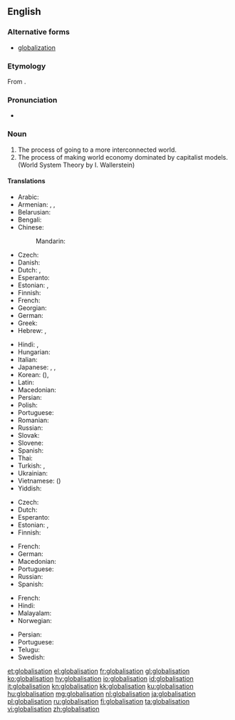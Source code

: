 ==English==

===Alternative forms===
* [[globalization]]

===Etymology===
From {{suffix|globalise|ation|lang=en}}.

===Pronunciation===
* {{rhymes|eɪʃən|lang=en}}

===Noun===
{{wikipedia}}
{{en-noun|-}}

# The process of going to a more interconnected world.
# The process of making world economy dominated by capitalist models. (World System Theory by I. Wallerstein)

====Translations====
{{trans-top|process of going to a more interconnected world}}
* Arabic: {{t|ar|عولمة|f|tr=3awlama}}
* Armenian: {{t|hy|գլոբալիզացիա|tr=globalizacʿia|sc=Armn}}, {{t|hy|համաշխարհայնացում|tr=hamašxarhaynacʿum|sc=Armn}}, {{t+|hy|գլոբալացում|tr=globalacʿum|sc=Armn}}
* Belarusian: {{t|be|глабалізацыя|f|tr=hlabalizácyja}}
* Bengali: {{t|bn|বিশ্বায়ন|sc=Beng}}
* Chinese:
*: Mandarin: {{t+|cmn|全球化|tr=quánqiúhuà|sc=Hani}}
* Czech: {{t+|cs|globalizace|f}}
* Danish: {{t|da|globalisering}}
* Dutch: {{t+|nl|globalisering|f}}, {{t|nl|mondialisering|f}}
* Esperanto: {{t|eo|tutmondiĝo}}
* Estonian: {{t|et|üleilmastumine}}, {{t|et|globaliseerumine}}
* Finnish: {{t|fi|globalisaatio}}
* French: {{t+|fr|mondialisation|f}}
* Georgian: {{t|ka|გლობალიზაცია|tr=globalizatsia|sc=Geor}}
* German: {{t+|de|Globalisierung|f}}
* Greek: {{t+|el|παγκοσμιοποίηση|tr=pagkosmiopoíisi}}
* Hebrew: {{t|he|גלובליזציה}}, {{t|he|גלאָבאַליסאַטיאָן}}
{{trans-mid}}
* Hindi: {{t|hi|हलिमिकरण|tr=halimikaraṇ}}, {{t|hi|वैश्वीकरण|tr=vaiśvīkaraṇ}}
* Hungarian: {{t+|hu|globalizáció}}
* Italian: {{t+|it|globalizzazione}}
* Japanese: {{t+|ja|グローバリゼーション|tr=gurōbarizēshon}}, {{t|ja|グローバライゼーション|tr=gurōbaraizēshon}}, {{t|ja|グローバル化|tr=gurōbaru-ka}}
* Korean: {{t|ko|세계화|sc=Hang}} ({{t|ko|世界化|sc=Hani}}), {{t|ko|글로벌화|sc=Hang}}
* Latin: {{t|la|globalizatio}}
* Macedonian: {{t|mk|глобализација|f|tr=globalizácija|sc=Cyrl}}
* Persian: {{t|fa|جهانی‌سازی|tr=jahanisazi}}
* Polish: {{t+|pl|globalizacja|f}}
* Portuguese: {{t+|pt|globalização|f}}
* Romanian: {{t|ro|globalizare|f}}
* Russian: {{t+|ru|глобализация|f|tr=globalizácija}}
* Slovak: {{t|sk|globalizácia|f}}
* Slovene: {{t|sl|globalizacija|f}}
* Spanish: {{t+|es|globalización|f}}
* Thai: {{t+|th|โลกาภิวัตน์|tr=oh-gaa pí-wát}}
* Turkish: {{t+|tr|küreselleşme}}, {{t+|tr|globalleşme}}
* Ukrainian: {{t|uk|глобалізація|f|tr=hlobalizácija}}
* Vietnamese: {{t+|vi|toàn cầu hóa}} ({{t|vi|全球化|sc=Hani}})
* Yiddish: {{t|yi|גלאָבאַליסאַטיאָן|sc=Hebr}}
{{trans-bottom}}

{{trans-top|process of making world economy dominated by capitalist models}}
* Czech: {{t+|cs|globalizace|f}}
* Dutch: {{t+|nl|globalisering|f}}
* Esperanto: {{t|eo|tutmondiĝo}}
* Estonian: {{t|et|üleilmastumine}}, {{t|et|globaliseerumine}}
* Finnish: {{t|fi|globalisaatio}}
{{trans-mid}}
* French: {{t+|fr|mondialisation|f}}
* German: {{t+|de|Globalisierung|f}}
* Macedonian: {{t|mk|глобализација|f|tr=globalizácija|sc=Cyrl}}
* Portuguese: {{t+|pt|globalização|f}}
* Russian: {{t+|ru|глобализация|f|tr=globalizácija}}
* Spanish: {{t|es|mundialización|f}}
{{trans-bottom}}

{{checktrans-top}}
* French: {{t-check|fr|mondialisation|f}}
* Hindi: {{t-check|hi|bhumandikaran|sc=Deva}}
* Malayalam: {{t-check|ml|ആഗോളവത്ക്കരണം|tr=āgołavatkaraņam|sc=Mlym}} {{attention|ml|2=was "[[ആഗോളവത്ക്കരണം]] [[āgołavatkaraņam]]"}}
* Norwegian: {{t-check|no|globalisering}}
{{trans-mid}}
* Persian: {{t-check|fa|جهانی‌سازی|tr=jahanisazi|sc=fa-Arab}}
* Portuguese: {{t-check|pt|globalização|f}}
* Telugu: {{t-check|te|ప్రపంచీకరణ|tr=prapancheekaraNa|sc=Telu}}
* Swedish: {{t-check|sv|globalisation}}
{{trans-bottom}}

[[et:globalisation]]
[[el:globalisation]]
[[fr:globalisation]]
[[gl:globalisation]]
[[ko:globalisation]]
[[hy:globalisation]]
[[io:globalisation]]
[[id:globalisation]]
[[it:globalisation]]
[[kn:globalisation]]
[[kk:globalisation]]
[[ku:globalisation]]
[[hu:globalisation]]
[[mg:globalisation]]
[[nl:globalisation]]
[[ja:globalisation]]
[[pl:globalisation]]
[[ru:globalisation]]
[[fi:globalisation]]
[[ta:globalisation]]
[[vi:globalisation]]
[[zh:globalisation]]